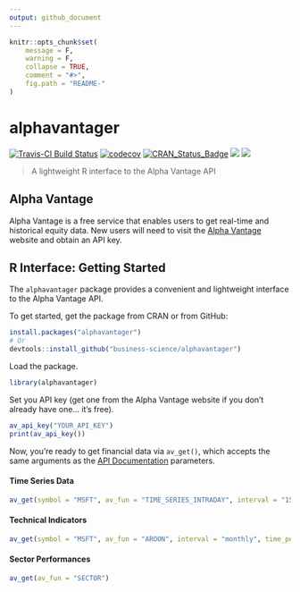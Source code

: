 ```yaml
---
output: github_document
---
```


<!-- README.md is generated from README.Rmd. Please edit that file -->

```r
knitr::opts_chunk$set(
    message = F, 
    warning = F,
    collapse = TRUE,
    comment = "#>",
    fig.path = "README-"
)
```




# alphavantager

[![Travis-CI Build Status](https://travis-ci.org/business-science/alphavantager.svg?branch=master)](https://travis-ci.org/business-science/alphavantager.svg?branch=master)
[![codecov](https://codecov.io/gh/business-science/alphavantager/branch/master/graph/badge.svg)](https://codecov.io/gh/business-science/alphavantager)
[![CRAN_Status_Badge](http://www.r-pkg.org/badges/version/alphavantager)](https://cran.r-project.org/package=alphavantager)
![](http://cranlogs.r-pkg.org/badges/alphavantager?color=brightgreen)
![](http://cranlogs.r-pkg.org/badges/grand-total/alphavantager?color=brightgreen)

<!-- <img src="tools/logo.png" width="147" height="170" align="right" /> -->

> A lightweight R interface to the Alpha Vantage API

## Alpha Vantage

Alpha Vantage is a free service that enables users to get real-time and historical equity data. New users will need to visit the [Alpha Vantage](https://www.alphavantage.co/) website and obtain an API key. 

## R Interface: Getting Started

The `alphavantager` package provides a convenient and lightweight interface to the Alpha Vantage API. 

To get started, get the package from CRAN or from GitHub:

```r
install.packages("alphavantager")
# Or
devtools::install_github("business-science/alphavantager")
```

Load the package.

```r
library(alphavantager)
```


Set you API key (get one from the Alpha Vantage website if you don't already have one... it's free).

```r
av_api_key("YOUR_API_KEY")
print(av_api_key())
```

Now, you're ready to get financial data via `av_get()`, which accepts the same arguments as the [API Documentation](https://www.alphavantage.co/documentation/) parameters.

#### Time Series Data

```r
av_get(symbol = "MSFT", av_fun = "TIME_SERIES_INTRADAY", interval = "15min")
```

#### Technical Indicators

```r
av_get(symbol = "MSFT", av_fun = "AROON", interval = "monthly", time_period = 60)
```

#### Sector Performances

```r
av_get(av_fun = "SECTOR")
```



